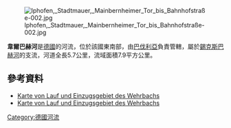 {{Expand language|1=de|time=2020-12-27T12:09:35+00:00}}
{{Coord|49.70215|N|10.25251|E|display=title}}
[[Image:Iphofen,_Stadtmauer,_Mainbernheimer_Tor_bis_Bahnhofstraße-002.jpg|right]]

'''韋爾巴赫河'''是[[德國|德國]]的河流，位於該國東南部，由[[巴伐利亞|巴伐利亞]]負責管轄，屬於[[錫克斯巴赫河|錫克斯巴赫河]]的支流，河道全長5.7公里，流域面積7.9平方公里。

==參考資料==
* [https://v.bayern.de/7xZYJ Karte von Lauf und Einzugsgebiet des Wehrbachs]
* [https://www.umweltatlas.bayern.de/mapapps/resources/apps/lfu_fgn_ftz/index.html?lang=de&stateId=8c5914a6-3f26-42d7-9914-a63f2692d712 Karte von Lauf und Einzugsgebiet des Wehrbachs]

{{Germany-geo-stub}}
[[Category:德國河流|Category:德國河流]]